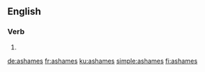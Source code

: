 ==English==

===Verb===
{{head|en}}

# {{en-third-person singular of|ashame}}

[[de:ashames]]
[[fr:ashames]]
[[ku:ashames]]
[[simple:ashames]]
[[fi:ashames]]